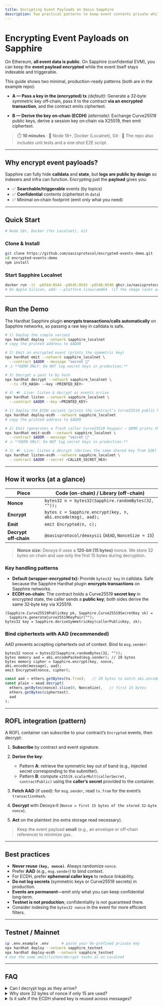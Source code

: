 ```yaml
---
title: Encrypting Event Payloads on Oasis Sapphire
description: Two practical patterns to keep event contents private while preserving on-chain discoverability.
---
```



<!-- markdownlint-disable MD025 MD033 -->

# Encrypting Event Payloads on Sapphire

On Ethereum, **all event data is public**. On Sapphire (confidential EVM), you can keep the **event payload encrypted** while the event itself stays indexable and triggerable.

This guide shows two minimal, production-ready patterns (both are in the example repo):

- **A — Pass a key in the (encrypted) tx** *(default)*:
  Generate a 32‑byte symmetric key off‑chain, pass it to the contract **via an encrypted transaction**, and the contract emits ciphertext.

- **B — Derive the key on‑chain (ECDH)** *(alternate)*:
  Exchange Curve25519 public keys, derive a session key on‑chain via X25519, then emit ciphertext.

> ⏱️ **10 minutes** · 🧰 Node 18+, Docker (Localnet), Git · 🧪 The repo also includes unit tests and a one‑shot E2E script.

---

## Why encrypt event payloads?

Sapphire can fully hide **calldata** and **state**, but **logs are public by design** so indexers and infra can function. Encrypting just the **payload** gives you:

- ✅ **Searchable/triggerable** events (by topics)
- ✅ **Confidential** contents (ciphertext in `data`)
- ✅ Minimal on‑chain footprint (emit only what you need)

---

## Quick Start

```bash title="Prerequisites"
# Node 18+, Docker (for Localnet), Git
````

### Clone & Install

```bash
git clone https://github.com/oasisprotocol/encrypted-events-demo.git
cd encrypted-events-demo
npm install
```

### Start Sapphire Localnet

```bash
docker run -it -p8544:8544 -p8545:8545 -p8546:8546 ghcr.io/oasisprotocol/sapphire-localnet
# On Apple Silicon, add: --platform linux/amd64  (if the image lacks arm64)
```

---

## Run the Demo

<Tabs>
  <TabItem value="a" label="A — Key in the tx (default)" default>

The Hardhat Sapphire plugin **encrypts transactions/calls automatically** on Sapphire networks, so passing a raw key in calldata is safe.

```bash
# 1) Deploy the simple variant
npx hardhat deploy --network sapphire_localnet
# copy the printed address to $ADDR

# 2) Emit an encrypted event (prints the symmetric key)
npx hardhat emit --network sapphire_localnet \
  --contract $ADDR --message "secret 🚀"
# ⚠️ **DEMO ONLY: Do NOT log secret keys in production.**

# 3) Decrypt a past tx by hash
npx hardhat decrypt --network sapphire_localnet \
  --tx <TX_HASH> --key <PRINTED_KEY>

# 4) 🔊  Live: listen & decrypt as events arrive
npx hardhat listen --network sapphire_localnet \
  --contract $ADDR --key <PRINTED_KEY>
```

  </TabItem>
  <TabItem value="b" label="B — On‑chain ECDH (alternate)">

```bash
# 1) Deploy the ECDH variant (prints the contract’s Curve25519 public key)
npx hardhat deploy-ecdh --network sapphire_localnet
# copy the printed address to $ADDR

# 2) Emit (generates a fresh caller Curve25519 keypair — DEMO prints the SECRET)
npx hardhat emit-ecdh --network sapphire_localnet \
  --contract $ADDR --message "secret 🚀"
# ⚠️ **DEMO ONLY: Do NOT log secret keys in production.**

# 3) 🔊  Live: listen & decrypt (derives the same shared key from $SK)
npx hardhat listen-ecdh --network sapphire_localnet \
  --contract $ADDR --secret <CALLER_SECRET_HEX>
```

  </TabItem>
</Tabs>

---

## How it works (at a glance)

| Piece                 | Code (on-chain) / Library (off-chain)                       |
| --------------------- | ----------------------------------------------------------- |
| **Nonce**             | `bytes32 n = bytes32(Sapphire.randomBytes(32, ""));`        |
| **Encrypt**           | `bytes c = Sapphire.encrypt(key, n, abi.encode(msg), aad);` |
| **Emit**              | `emit Encrypted(n, c);`                                     |
| **Decrypt off‑chain** | `@oasisprotocol/deoxysii` (`AEAD`, `NonceSize = 15`)        |

> **Nonce size:** Deoxys‑II uses a **120‑bit (15 bytes)** nonce. We store 32 bytes on chain and use only the first 15 bytes during decryption.

### Key handling patterns

- **Default (wrapper‑encrypted tx):** Provide `bytes32 key` in calldata. Safe because the Sapphire Hardhat plugin **encrypts transactions** on Sapphire networks.
- **ECDH on‑chain:** The contract holds a Curve25519 **secret key** in encrypted state, the caller sends a **public key**; both sides derive the same 32‑byte key via X25519.

```sol title="ECDH-style symmetric key derivation on-chain"
(Sapphire.Curve25519PublicKey pk, Sapphire.Curve25519SecretKey sk) =
  Sapphire.generateCurve25519KeyPair("");
bytes32 key = Sapphire.deriveSymmetricKey(callerPublicKey, sk);
```

### Bind ciphertexts with AAD (recommended)

AAD prevents accepting ciphertexts out of context. Bind to `msg.sender`:

```sol title="Solidity: include AAD"
bytes32 nonce = bytes32(Sapphire.randomBytes(32, ""));
bytes memory aad = abi.encodePacked(msg.sender); // 20 bytes
bytes memory cipher = Sapphire.encrypt(key, nonce, abi.encode(message), aad);
emit Encrypted(nonce, cipher);
```

```ts title="TypeScript: use the same AAD when decrypting"
const aad = ethers.getBytes(tx.from);   // 20 bytes to match abi.encodePacked(address)
const plain = aead.decrypt(
  ethers.getBytes(nonce).slice(0, NonceSize),   // first 15 bytes
  ethers.getBytes(ciphertext),
  aad
);
```

---

## ROFL integration (pattern)

A ROFL container can subscribe to your contract’s `Encrypted` events, then decrypt:

1. **Subscribe** by contract and event signature.
2. **Derive the key**:

   - Pattern **A**: retrieve the symmetric key out of band (e.g., injected secret corresponding to the submitter).
   - Pattern **B**: compute `x25519.scalarMult(callerSecret, contractPublic)` using the **caller’s secret** provided to the container.
3. **Fetch AAD** (if used): for `msg.sender`, read `tx.from` for the event’s `transactionHash`.
4. **Decrypt** with Deoxys‑II (`Nonce = first 15 bytes of the stored 32‑byte nonce`).
5. **Act** on the plaintext (no extra storage read necessary).

> Keep the event payload **small** (e.g., an envelope or off‑chain reference) to minimize gas.

---

## Best practices

- **Never reuse `(key, nonce)`**. Always randomize `nonce`.
- Prefer **AAD** (e.g., `msg.sender`) to bind context.
- For ECDH, prefer **ephemeral caller keys** to reduce linkability.
- **Do not log secrets** (symmetric keys or Curve25519 secrets) in production.
- **Events are permanent**—emit only what you can keep confidential long‑term.
- **Testnet is not production**; confidentiality is not guaranteed there.
- Consider indexing the `bytes32 nonce` in the event for more efficient filters.

---

## Testnet / Mainnet

```bash
cp .env.example .env      # paste your 0x‑prefixed private key
npx hardhat deploy --network sapphire_testnet
npx hardhat deploy-ecdh --network sapphire_testnet
# Use the same emit/listen/decrypt tasks as on Localnet
```

---

## FAQ

<details>
<summary>Can I decrypt logs as they arrive?</summary>
Yes. Use `npx hardhat listen …` (wrapper) or `npx hardhat listen-ecdh …` (ECDH). For historical scans, you can query past logs and decrypt each event similarly.
</details>

<details>
<summary>Why store 32 bytes of nonce if only 15 are used?</summary>
Deoxys‑II defines a 120‑bit nonce. Generating and storing 32 bytes on-chain reduces bias and gives you room for future derivations, while you still pass only the first 15 bytes to the AEAD.
</details>

<details>
<summary>Is it safe if the ECDH shared key is reused across messages?</summary>
Yes, **as long as each encryption uses a unique nonce**. Still, ephemeral caller keys are recommended; alternatively, derive a per-message key from `(ECDH, nonce)` via a KDF.
</details>
